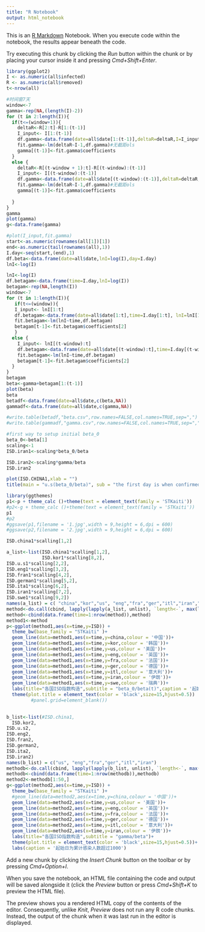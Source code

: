 ```yaml
---
title: "R Notebook"
output: html_notebook
---
```


This is an [R Markdown](http://rmarkdown.rstudio.com) Notebook. When you execute code within the notebook, the results appear beneath the code. 

Try executing this chunk by clicking the *Run* button within the chunk or by placing your cursor inside it and pressing *Cmd+Shift+Enter*. 

```r
library(ggplot2)
I <- as.numeric(all$infected)
R <- as.numeric(all$removed)
t<-nrow(all)

#时间窗7天
window<-7
gamma<-rep(NA,(length(I)-2))
for (t in 2:length(I)){
  if(t<=(window+1)){
    deltaR<-R[2:t]-R[1:(t-1)]
    I_input<- I[1:(t-1)]
    df.gamma<-data.frame(date=all$date[1:(t-1)],deltaR=deltaR,I=I_input)
    fit.gamma<-lm(deltaR~I-1,df.gamma)#无截距ols
    gamma[(t-1)]<-fit.gamma$coefficients
  }
  else {
    deltaR<-R[(t-window + 1):t]-R[(t-window):(t-1)]
    I_input<- I[(t-window):(t-1)]
    df.gamma<-data.frame(date=all$date[(t-window):(t-1)],deltaR=deltaR,I=I_input)
    fit.gamma<-lm(deltaR~I-1,df.gamma)#无截距ols
    gamma[(t-1)]<-fit.gamma$coefficients
    
  }
}
gamma
plot(gamma)
g<-data.frame(gamma)

#plot(I_input,fit.gamma)
start<-as.numeric(rownames(all[1])[1])
end<-as.numeric(tail(rownames(all),1))
I.day<-seq(start,(end),1)
df.beta<-data.frame(date=all$date,lnI=log(I),day=I.day)
lnI<-log(I)
```

```r
lnI<-log(I)
df.betagam<-data.frame(time=I.day,lnI=log(I))
betagam<-rep(NA,length(I))
window<-7
for (t in 1:length(I)){
   if(t<=(window)){
   I_input<- lnI[1:t]
   df.betagam<-data.frame(date=all$date[1:t],time=I.day[1:t], lnI=lnI[1:t])
   fit.betagam<-lm(lnI~time,df.betagam)
   betagam[t-1]<-fit.betagam$coefficients[2]
   }
  else {
    I_input<- lnI[(t-window):t]
    df.betagam<-data.frame(date=all$date[(t-window):t],time=I.day[(t-window):t], lnI=lnI[(t-window):t])
    fit.betagam<-lm(lnI~time,df.betagam)
    betagam[t-1]<-fit.betagam$coefficients[2]
  }
}
betagam
beta<-gamma+betagam[1:(t-1)]
plot(beta)
beta
betadf<-data.frame(date=all$date,c(beta,NA))
gammadf<-data.frame(date=all$date,c(gamma,NA))

#write.table(betadf,"beta.csv",row.names=FALSE,col.names=TRUE,sep=",")
#write.table(gammadf,"gamma.csv",row.names=FALSE,col.names=TRUE,sep=",")
```

```r
#first way to setup initial beta_0
beta_0<-beta[1]
scaling<-1
ISD.iran1<-scaling*beta_0/beta

ISD.iran2<-scaling*gamma/beta
ISD.iran2

plot(ISD.CHINA1,xlab = "")
title(main = "u.s(beta_0/beta)", sub = "the first day is when confirmed>1000", xlab = "Time")
```



```r
library(ggthemes)
p1<-p + theme_calc ()+theme(text = element_text(family = 'STKaiti'))
#p2<-g + theme_calc ()+theme(text = element_text(family = 'STKaiti'))
p1
#p2
#ggsave(p1,filename = '1.jpg',width = 9,height = 6,dpi = 600)
#ggsave(p2,filename = '2.jpg',width = 9,height = 6,dpi = 600)
```


```r
ISD.china1*scalling[1,2]

a_list<-list(ISD.china1*scalling[1,2],
             ISD.kor1*scalling[8,2],
ISD.u.s1*scalling[2,2],
ISD.eng1*scalling[3,2],
ISD.fran1*scalling[4,2],
ISD.german1*scalling[5,2],
ISD.ita1*scalling[6,2],
ISD.iran1*scalling[7,2],
ISD.swe1*scalling[9,2])
names(a_list) = c( "china","kor","us", "eng","fra","ger","itl","iran","swe")
method<-do.call(cbind, lapply(lapply(a_list, unlist), `length<-`, max(lengths(a_list))))
method<-cbind(data.frame(time=1:nrow(method)),method)
method1<-method
p<-ggplot(method1,aes(x=time,y=ISD)) + 
  theme_bw(base_family = "STKaiti" )+
  geom_line(data=method1,aes(x=time,y=china,colour = '中国'))+
  geom_line(data=method1,aes(x=time,y=kor,colour = '韩国'))+
  geom_line(data=method1,aes(x=time,y=us,colour = '美国'))+
  geom_line(data=method1,aes(x=time,y=eng,colour = '英国'))+
  geom_line(data=method1,aes(x=time,y=fra,colour = '法国'))+
  geom_line(data=method1,aes(x=time,y=ger,colour = '德国'))+
  geom_line(data=method1,aes(x=time,y=itl,colour = '意大利'))+
  geom_line(data=method1,aes(x=time,y=iran,colour = '伊朗'))+
  geom_line(data=method1,aes(x=time,y=swe,colour = '瑞典'))+
  labs(title="各国ISD指数构造",subtitle = "beta_0/beta(t)",caption = '起始日为累计感染人数超过1000')+
  theme(plot.title = element_text(color = 'black',size=15,hjust=0.5))
         #panel.grid=element_blank())
  
```


```r
b_list<-list(#ISD.china1,
  ISD.kor2,
ISD.u.s2,
ISD.eng2,
ISD.fran2,
ISD.german2,
ISD.ita2,
ISD.iran2)
names(b_list) = c("us", "eng","fra","ger","itl","iran")
methodb<-do.call(cbind, lapply(lapply(b_list, unlist), `length<-`, max(lengths(b_list))))
methodb<-cbind(data.frame(time=1:nrow(methodb)),methodb)
method2<-methodb[1:50,]
g<-ggplot(method2,aes(x=time,y=ISD)) + 
  theme_bw(base_family = "STKaiti" )+
  #geom_line(data=method2,aes(x=time,y=china,colour = '中国'))+
  geom_line(data=method2,aes(x=time,y=us,colour = '美国'))+
  geom_line(data=method2,aes(x=time,y=eng,colour = '英国'))+
  geom_line(data=method2,aes(x=time,y=fra,colour = '法国'))+
  geom_line(data=method2,aes(x=time,y=ger,colour = '德国'))+
  geom_line(data=method2,aes(x=time,y=itl,colour = '意大利'))+
  geom_line(data=method2,aes(x=time,y=iran,colour = '伊朗'))+
  labs(title="各国ISD指数构造",subtitle = "gamma/beta")+
  theme(plot.title = element_text(color = 'black',size=15,hjust=0.5))+
  labs(caption = '起始日为累计感染人数超过1000')
```

Add a new chunk by clicking the *Insert Chunk* button on the toolbar or by pressing *Cmd+Option+I*.

When you save the notebook, an HTML file containing the code and output will be saved alongside it (click the *Preview* button or press *Cmd+Shift+K* to preview the HTML file). 

The preview shows you a rendered HTML copy of the contents of the editor. Consequently, unlike *Knit*, *Preview* does not run any R code chunks. Instead, the output of the chunk when it was last run in the editor is displayed.

